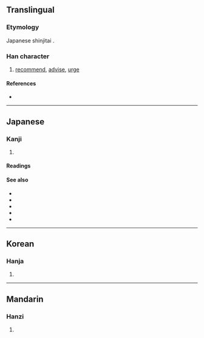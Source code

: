 {{character info/new}}
{{also|勸}}
==Translingual==
{{Han simplified forms|勸|勧|劝}}

===Etymology===
Japanese shinjitai {{Han simp|勸|f=艹|t=𠂉|f2=吅|t2=一}}.

===Han character===
{{Han char|rn=19|rad=力|as=11|sn=13|four=|canj=OGKS|ids=⿰⿻⿱𠂉一隹力}}

# [[recommend]], [[advise]], [[urge]]

====References====
* {{Han ref|kx=0149.111|dkj=02433|dj=0337.050|hdz=10379.040|uh=52E7|ud=21223}}

----

==Japanese==

===Kanji===
{{ja-kanji|grade=c|rs=力11|kyu=勸}}

# {{defn|lang=ja|sort=力11}}

====Readings====
{{ja-readings
|goon=こん
|kanon=けん
|kanyoon=かん
|kun=すす-める
}}

====See also====
* {{ja-r|勧誘|かんゆう|invitation, solicitation, canvassing}}
* {{ja-r|勧奨|かんしょう|encouragement, stimulation}}
* {{ja-r|勧進|かんじん|temple solicitation}}
* {{ja-r|勧告|かんこく|advice, counsel, recommendation}}
* {{ja-r|勧業|かんぎょう|gloss=(encouragement of) industry}}

----

==Korean==

===Hanja===
{{ko-hanja|hangeul=권|rv=gwon|mr=kwŏn}}

# {{defn|lang=ko|sort=力11}}

----

==Mandarin==

===Hanzi===
{{cmn-hanzi|pin=[[quàn]] ([[quan4]]), [[xiāng]] ([[xiang1]])|wg=ch'üan<sup>4</sup>, hsiang<sup>1</sup>}}

# {{defn|lang=cmn|sort=力11}}